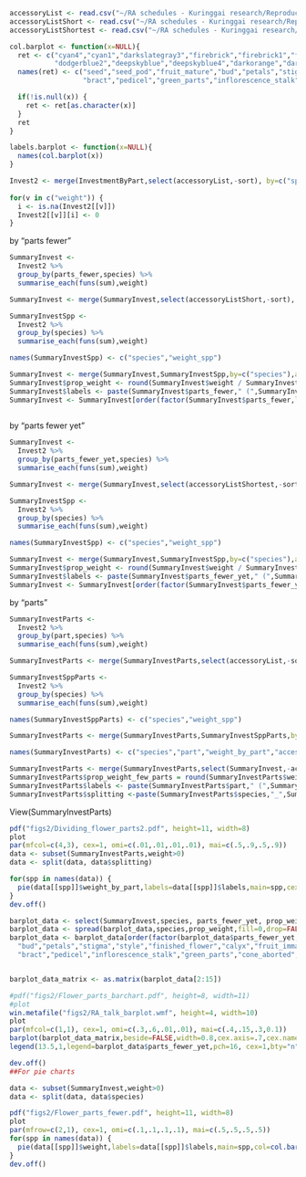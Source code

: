 ``` r
accessoryList <- read.csv("~/RA schedules - Kuringgai research/Reproductive_Allocation_Kuringgai/data/accessoryList.csv")
accessoryListShort <- read.csv("~/RA schedules - Kuringgai research/Reproductive_Allocation_Kuringgai/data/accessoryListShort.csv")
accessoryListShortest <- read.csv("~/RA schedules - Kuringgai research/Reproductive_Allocation_Kuringgai/data/accessoryListShortest.csv")

col.barplot <- function(x=NULL){
  ret <- c("cyan4","cyan1","darkslategray3","firebrick","firebrick1","firebrick2","firebrick3","gold","bisque","chartreuse2","chartreuse3","chartreuse4","chartreuse2","deepskyblue",
           "dodgerblue2","deepskyblue","deepskyblue4","darkorange","darkorange1","darkorange2","darkorange3","darkorange4","darkorange3")
  names(ret) <- c("seed","seed_pod","fruit_mature","bud","petals","stigma","style","finished_flower","calyx","fruit_immature","seed_immature","seed_aborted","fruit_seed_immature",
                  "bract","pedicel","green_parts","inflorescence_stalk","cone_aborted","cone_base_brown","cone_base_green","cone_brown","cone_green","cone")

  if(!is.null(x)) {
    ret <- ret[as.character(x)]
  }
  ret
}

labels.barplot <- function(x=NULL){
  names(col.barplot(x))
}

Invest2 <- merge(InvestmentByPart,select(accessoryList,-sort), by=c("species","part"))
  
for(v in c("weight")) {
  i <- is.na(Invest2[[v]])
  Invest2[[v]][i] <- 0
}
```

by "parts fewer"
```r
SummaryInvest <- 
  Invest2 %>%
  group_by(parts_fewer,species) %>%
  summarise_each(funs(sum),weight)

SummaryInvest <- merge(SummaryInvest,select(accessoryListShort,-sort), by=c("species","parts_fewer"),all.x=TRUE)

SummaryInvestSpp <- 
  Invest2 %>%
  group_by(species) %>%
  summarise_each(funs(sum),weight)

names(SummaryInvestSpp) <- c("species","weight_spp")

SummaryInvest <- merge(SummaryInvest,SummaryInvestSpp,by=c("species"),all.x=TRUE)
SummaryInvest$prop_weight <- round(SummaryInvest$weight / SummaryInvest$weight_spp,digits=3)
SummaryInvest$labels <- paste(SummaryInvest$parts_fewer," (",SummaryInvest$prop_weight,")")
SummaryInvest <- SummaryInvest[order(factor(SummaryInvest$parts_fewer,levels=c(c("seed","seed_pod","fruit_mature","bud","petals","stigma","style","finished_flower","calyx","fruit_immature","seed_immature","seed_aborted",
                                                                                 "bract","pedicel","inflorescence_stalk","cone_aborted","cone_base_brown","cone_base_green","cone_brown","cone_green")))),]
```

by "parts fewer yet"
```r
SummaryInvest <- 
  Invest2 %>%
  group_by(parts_fewer_yet,species) %>%
  summarise_each(funs(sum),weight)

SummaryInvest <- merge(SummaryInvest,select(accessoryListShortest,-sort), by=c("species","parts_fewer_yet"),all.x=TRUE)

SummaryInvestSpp <- 
  Invest2 %>%
  group_by(species) %>%
  summarise_each(funs(sum),weight)

names(SummaryInvestSpp) <- c("species","weight_spp")

SummaryInvest <- merge(SummaryInvest,SummaryInvestSpp,by=c("species"),all.x=TRUE)
SummaryInvest$prop_weight <- round(SummaryInvest$weight / SummaryInvest$weight_spp,digits=3)
SummaryInvest$labels <- paste(SummaryInvest$parts_fewer_yet," (",SummaryInvest$prop_weight,")")
SummaryInvest <- SummaryInvest[order(factor(SummaryInvest$parts_fewer_yet,levels=c(c("bud","petals","calyx","finished_flower","fruit_seed_immature","seed","seed_pod","fruit_mature","bract","pedicel","inflorescence_stalk","green_parts","cone")))),]
```

by "parts"
```r
SummaryInvestParts <- 
  Invest2 %>%
  group_by(part,species) %>%
  summarise_each(funs(sum),weight)

SummaryInvestParts <- merge(SummaryInvestParts,select(accessoryList,-sort), by=c("species","part"),all.x=TRUE)

SummaryInvestSppParts <- 
  Invest2 %>%
  group_by(species) %>%
  summarise_each(funs(sum),weight)

names(SummaryInvestSppParts) <- c("species","weight_spp")

SummaryInvestParts <- merge(SummaryInvestParts,SummaryInvestSppParts,by=c("species"),all.x=TRUE)

names(SummaryInvestParts) <- c("species","part","weight_by_part","accessory_part","parts_fewer","parts_fewer_yet","weight_spp")

SummaryInvestParts <- merge(SummaryInvestParts,select(SummaryInvest,-accessory_part,-weight_spp),by=c("species","parts_fewer_yet"),all.x=TRUE)
SummaryInvestParts$prop_weight_few_parts = round(SummaryInvestParts$weight_by_part / SummaryInvestParts$weight,digits=3)
SummaryInvestParts$labels <- paste(SummaryInvestParts$part," (",SummaryInvestParts$prop_weight_few_parts,")")
SummaryInvestParts$splitting <-paste(SummaryInvestParts$species,"_",SummaryInvestParts$parts_fewer_yet)
```

View(SummaryInvestParts)

``` r
pdf("figs2/Dividing_flower_parts2.pdf", height=11, width=8)
plot
par(mfcol=c(4,3), cex=1, omi=c(.01,.01,.01,.01), mai=c(.5,.9,.5,.9)) 
data <- subset(SummaryInvestParts,weight>0)
data <- split(data, data$splitting)

for(spp in names(data)) {
  pie(data[[spp]]$weight_by_part,labels=data[[spp]]$labels,main=spp,cex=0.3,cex.main=0.5,col=col.age())
}
dev.off()
```

```r
barplot_data <- select(SummaryInvest,species, parts_fewer_yet, prop_weight)
barplot_data <- spread(barplot_data,species,prop_weight,fill=0,drop=FALSE)
barplot_data <- barplot_data[order(factor(barplot_data$parts_fewer_yet,levels=c(c(
  "bud","petals","stigma","style","finished_flower","calyx","fruit_immature","seed_immature","seed_aborted","fruit_seed_immature","seed","seed_pod","fruit_mature",
  "bract","pedicel","inflorescence_stalk","green_parts","cone_aborted","cone_base_brown","cone_base_green","cone_brown","cone_green","cone")))),]


barplot_data_matrix <- as.matrix(barplot_data[2:15])

#pdf("figs2/Flower_parts_barchart.pdf", height=8, width=11)
#plot
win.metafile("figs2/RA_talk_barplot.wmf", height=4, width=10)
plot
par(mfcol=c(1,1), cex=1, omi=c(.3,.6,.01,.01), mai=c(.4,.15,.3,0.1)) 
barplot(barplot_data_matrix,beside=FALSE,width=0.8,cex.axis=.7,cex.names=.7,xlim=c(.5,17.2),col=col.barplot(barplot_data$parts_fewer_yet),ylab="proportion repro investment")
legend(13.5,1,legend=barplot_data$parts_fewer_yet,pch=16, cex=1,bty="n",col=col.barplot(barplot_data$parts_fewer_yet))

dev.off()
##For pie charts

data <- subset(SummaryInvest,weight>0)
data <- split(data, data$species)

pdf("figs2/Flower_parts_fewer.pdf", height=11, width=8)
plot
par(mfrow=c(2,1), cex=1, omi=c(.1,.1,.1,.1), mai=c(.5,.5,.5,.5)) 
for(spp in names(data)) {
  pie(data[[spp]]$weight,labels=data[[spp]]$labels,main=spp,col=col.barplot(data[[spp]]$parts_fewer_yet),cex=0.8)
}
dev.off()
```
